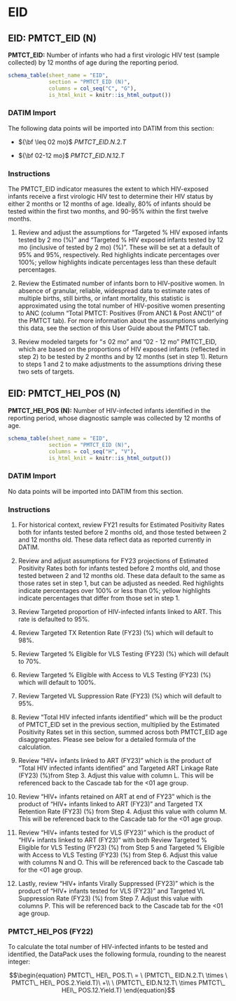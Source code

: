 \blandscape

# EID

## EID: PMTCT_EID (N)

**PMTCT_EID:** Number of infants who had a first virologic HIV test (sample collected) by 12 months of age during the reporting period.

```r
schema_table(sheet_name = "EID",
             section = "PMTCT_EID (N)",
             columns = col_seq("C", "G"),
             is_html_knit = knitr::is_html_output())
```

### DATIM Import

The following data points will be imported into DATIM from this section:

-   ${\bf \leq 02 mo}$ $PMTCT\_EID.N.2.T$

-   ${\bf 02-12 mo}$ $PMTCT\_EID.N.12.T$

### Instructions

The PMTCT_EID indicator measures the extent to which HIV-exposed infants receive a first virologic HIV test to determine their HIV status by either 2 months or 12 months of age. Ideally, 80% of infants should be tested within the first two months, and 90-95% within the first twelve months.

1.  Review and adjust the assumptions for "Targeted % HIV exposed infants tested by 2 mo (%)" and "Targeted % HIV exposed infants tested by 12 mo (inclusive of tested by 2 mo) (%)". These will be set at a default of 95% and 95%, respectively. Red highlights indicate percentages over 100%; yellow highlights indicate percentages less than these default percentages.

2.  Review the Estimated number of infants born to HIV-positive women. In absence of granular, reliable, widespread data to estimate rates of multiple births, still births, or infant mortality, this statistic is approximated using the total number of HIV-positive women presenting to ANC (column "Total PMTCT: Positives (From ANC1 & Post ANC1)" of the PMTCT tab). For more information about the assumptions underlying this data, see the section of this User Guide about the PMTCT tab.

3.  Review modeled targets for "$\leq$ 02 mo" and "02 - 12 mo" PMTCT_EID, which are based on the proportions of HIV exposed infants (reflected in step 2) to be tested by 2 months and by 12 months (set in step 1). Return to steps 1 and 2 to make adjustments to the assumptions driving these two sets of targets.

## EID: PMTCT_HEI_POS (N)

**PMTCT_HEI_POS (N):** Number of HIV-infected infants identified in the reporting period, whose diagnostic sample was collected by 12 months of age.

```r
schema_table(sheet_name = "EID",
             section = "PMTCT_EID (N)",
             columns = col_seq("H", "V"),
             is_html_knit = knitr::is_html_output())
```

### DATIM Import

No data points will be imported into DATIM from this section.

### Instructions

1.  For historical context, review FY21 results for Estimated Positivity Rates both for infants tested before 2 months old, and those tested between 2 and 12 months old. These data reflect data as reported currently in DATIM.

2.  Review and adjust assumptions for FY23 projections of Estimated Positivity Rates both for infants tested before 2 months old, and those tested between 2 and 12 months old. These data default to the same as those rates set in step 1, but can be adjusted as needed. Red highlights indicate percentages over 100% or less than 0%; yellow highlights indicate percentages that differ from those set in step 1.

3.  Review Targeted proportion of HIV-infected infants linked to ART. This rate is defaulted to 95%.

4.  Review Targeted TX Retention Rate (FY23) (%) which will default to 98%.

5.  Review Targeted % Eligible for VLS Testing (FY23) (%) which will default to 70%.

6.  Review Targeted % Eligible with Access to VLS Testing (FY23) (%) which will default to 100%.

7.  Review Targeted VL Suppression Rate (FY23) (%) which will default to 95%.

8.  Review "Total HIV infected infants identified" which will be the product of PMTCT_EID set in the previous section, multiplied by the Estimated Positivity Rates set in this section, summed across both PMTCT_EID age disaggregates. Please see below for a detailed formula of the calculation.

9.  Review "HIV+ infants linked to ART (FY23)" which is the product of "Total HIV infected infants identified" and Targeted ART Linkage Rate (FY23) (%)from Step 3. Adjust this value with column L. This will be referenced back to the Cascade tab for the \<01 age group.

10. Review "HIV+ infants retained on ART at end of FY23" which is the product of "HIV+ infants linked to ART (FY23)" and Targeted TX Retention Rate (FY23) (%) from Step 4. Adjust this value with column M. This will be referenced back to the Cascade tab for the \<01 age group.

11. Review "HIV+ infants tested for VLS (FY23)" which is the product of "HIV+ infants linked to ART (FY23)" with both Review Targeted % Eligible for VLS Testing (FY23) (%) from Step 5 and Targeted % Eligible with Access to VLS Testing (FY23) (%) from Step 6. Adjust this value with columns N and O. This will be referenced back to the Cascade tab for the \<01 age group.

12. Lastly, review "HIV+ infants Virally Suppressed (FY23)" which is the product of "HIV+ infants tested for VLS (FY23)" and Targeted VL Suppression Rate (FY23) (%) from Step 7. Adjust this value with columns P. This will be referenced back to the Cascade tab for the \<01 age group.

### PMTCT_HEI_POS (FY22)

To calculate the total number of HIV-infected infants to be tested and identified, the DataPack uses the following formula, rounding to the nearest integer:

$$\begin{equation}
PMTCT\_ HEI\_ POS.T\  = \ (PMTCT\_ EID.N.2.T\  \times \ PMTCT\_ HEI\_ POS.2.Yield.T)\  +\\
\ (PMTCT\_ EID.N.12.T\  \times PMTCT\_ HEI\_ POS.12.Yield.T)
\end{equation}$$
\elandscape

\newpage
